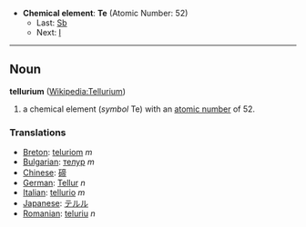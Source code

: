 *'''Chemical element''': '''Te''' (Atomic Number: 52)
**Last: [[Antimony|Sb]]
**Next: [[Iodine|I]]
----
== Noun ==
'''tellurium''' ([[en:Tellurium|Wikipedia:Tellurium]])

# a chemical element (''symbol'' Te) with an [[atomic number]] of 52.

===Translations===
*[[Breton]]: [[teluriom]] ''m''
*[[Bulgarian]]: [[телур]] ''m''
*[[Chinese]]: [[碲]]
*[[German]]: [[Tellur]] ''n''
*[[Italian]]: [[tellurio]] ''m''
*[[Japanese]]: [[テルル]]
*[[Romanian]]: [[teluriu]] ''n''